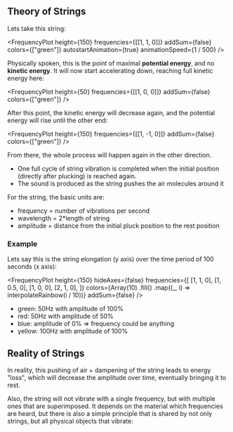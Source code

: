 

## Theory of Strings

Lets take this string:

<FrequencyPlot
  height={150}
  frequencies={[[1, 1, 0]]}
  addSum={false}
  colors={["green"]}
  autostartAnimation={true}
  animationSpeed={1 / 500}
/>

Physically spoken, this is the point of maximal **potential energy**, and no **kinetic energy**.
It will now start accelerating down, reaching full kinetic energy here:

<FrequencyPlot
  height={50}
  frequencies={[[1, 0, 0]]}
  addSum={false}
  colors={["green"]}
/>

After this point, the kinetic energy will decrease again, and the potential energy will rise until the other end:

<FrequencyPlot
  height={150}
  frequencies={[[1, -1, 0]]}
  addSum={false}
  colors={["green"]}
/>

From there, the whole process will happen again in the other direction.

- One full cycle of string vibration is completed when the initial position (directly after plucking) is reached again.
- The sound is produced as the string pushes the air molecules around it

For the string, the basic units are:

- frequency = number of vibrations per second
- wavelength = 2\*length of string
- amplitude = distance from the initial pluck position to the rest position

### Example

Lets say this is the string elongation (y axis) over the time period of 100 seconds (x axis):

<FrequencyPlot
  height={150}
  hideAxes={false}
  frequencies={[
    [1, 1, 0],
    [1, 0.5, 0],
    [1, 0, 0],
    [2, 1, 0],
  ]}
  colors={Array(10)
    .fill()
    .map((_, i) => interpolateRainbow(i / 10))}
  addSum={false}
/>

- green: 50Hz with amplitude of 100%
- red: 50Hz with amplitude of 50%
- blue: amplitude of 0% => frequency could be anything
- yellow: 100Hz with amplitude of 100%

## Reality of Strings

In reality, this pushing of air + dampening of the string leads to energy "loss", which will decrease the amplitude over time, eventually bringing it to rest.

Also, the string will not vibrate with a single frequency, but with multiple ones that are superimposed.
It depends on the material which frequencies are heard, but there is also a simple principle that is shared by not only strings, but all physical objects that vibrate:

